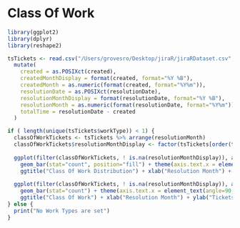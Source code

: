 # Class Of Work

```r

library(ggplot2)
library(dplyr)
library(reshape2)

```

```r

tsTickets <- read.csv("/Users/grovesro/Desktop/jiraR/jiraRDataset.csv", header=T, skipNul=T, na.strings="") %>%
  mutate(
    created = as.POSIXct(created), 
    createdMonthDisplay = format(created, format="%Y %B"),
    createdMonth = as.numeric(format(created, format="%Y%m")),
    resolutionDate = as.POSIXct(resolutionDate), 
    resolutionMonthDisplay = format(resolutionDate, format="%Y %B"),
    resolutionMonth = as.numeric(format(resolutionDate, format="%Y%m")),
    totalTime = resolutionDate - created
  )

if ( length(unique(tsTickets$workType)) < 1) {
  classOfWorkTickets <- tsTickets %>% arrange(resolutionMonth)
  classOfWorkTickets$resolutionMonthDisplay <- factor(tsTickets[order(tsTickets$resolutionMonth), "resolutionMonthDisplay"], levels=unique(tsTickets[order(tsTickets$resolutionMonth), "resolutionMonthDisplay"]))
  
  ggplot(filter(classOfWorkTickets, ! is.na(resolutionMonthDisplay)), aes(x=resolutionMonthDisplay, fill=workType)) + 
    geom_bar(stat="count", position="fill") + theme(axis.text.x = element_text(angle=60, hjust=1)) + 
    ggtitle("Class Of Work Distribution") + xlab("Resolution Month") + ylab("Class Of Work %")
  
  ggplot(filter(classOfWorkTickets, ! is.na(resolutionMonthDisplay)), aes(x=resolutionMonthDisplay, fill=workType)) + 
    geom_bar(stat="count") + theme(axis.text.x = element_text(angle=90, hjust=1)) + facet_wrap(~ workType) + 
    ggtitle("Class Of Work") + xlab("Resolution Month") + ylab("Tickets Resolved")
} else {
  print("No Work Types are set")
}
```
